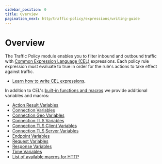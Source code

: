 ```yaml
---
sidebar_position: 0
title: Overview
pagination_next: http/traffic-policy/expressions/writing-guide
---
```


# Overview

The Traffic Policy module enables you to filter inbound and outbound traffic with [Common Expression Language (CEL)](https://github.com/google/cel-spec) expressions. Each policy rule expression must evaluate to true in order for
the rule's actions to take effect against traffic.

- [Learn how to write CEL expressions](/docs/http/traffic-policy/expressions/writing-guide).

In addition to CEL's [built-in functions and macros](https://github.com/google/cel-spec/blob/master/doc/langdef.md#macros) we provide additional variables and macros:

- [Action Result Variables](/docs/http/traffic-policy/expressions/variables#action-result-variables)
- [Connection Variables](/docs/http/traffic-policy/expressions/variables#connection-variables)
- [Connection Geo Variables](/docs/http/traffic-policy/expressions/variables#connection-geo-variables)
- [Connection TLS Variables](/docs/http/traffic-policy/expressions/variables#connection-tls-variables)
- [Connection TLS Client Variables](/docs/http/traffic-policy/expressions/variables#connection-tls-client-variables)
- [Connection TLS Server Variables](/docs/http/traffic-policy/expressions/variables#connection-tls-server-variables)
- [Endpoint Variables](/docs/http/traffic-policy/expressions/variables#endpoint-variables)
- [Request Variables](/docs/http/traffic-policy/expressions/variables#request-variables)
- [Response Variables](/docs/http/traffic-policy/expressions/variables#response-variables)
- [Time Variables](/docs/http/traffic-policy/expressions/variables#time-variables)
- [List of available macros for HTTP](/docs/http/traffic-policy/expressions/macros)
